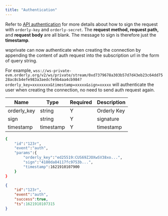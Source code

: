 ```yaml
---
title: "Authentication"
---
```


Refer to [API authentication](/build-on-omnichain/evm-api/api-authentication) for more details about how to sign the request with `orderly-key` and `orderly-secret`. The **request method, request path,** and **request body** are all blank. The message to sign is therefore just the **timestamp**.

wsprivate can now authenticate when creating the connection by appending the content of auth request into the subscription url in the form of query string. 


For example, `wss://ws-private-evm.orderly.org/v2/ws/private/stream/0xd7379678a303b57d7d43eb23c64dd7528ac8cb4efe983a3aedcfe9b4aa4cb984?orderly_key=xxxxxxxx&timestamp=xxxxx&sign=xxxxx` will authenticate the user when creating the connection, no need to send auth request again.

| Name        | Type      | Required | Description |
|-------------|-----------|----------|-------------|
| orderly_key | string    | Y        | Orderly Key |
| sign        | string    | Y        | signature   |
| timestamp   | timestamp | Y        | timestamp   |

<RequestExample>

```bash
{
    "id":"123r",
    "event":"auth",
    "params":{
        "orderly_key":"ed25519:CUS69ZJOXwSV38xo...",
        "sign":"4180da84117fc9753b...",
        "timestamp":1621910107900
    }
}
```

</RequestExample>



<ResponseExample>

```json Response
{
    "id":"123r",
    "event":"auth",
    "success":true,
    "ts":1621910107315
}
```

</ResponseExample>